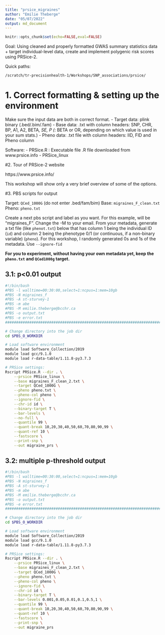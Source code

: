 ```yaml
---
title: "prsice_migraines"
author: "Emilie Theberge"
date: "05/07/2022"
output: md_document
---
```


```r
knitr::opts_chunk$set(echo=FALSE,eval=FALSE)
```


Goal: Using cleaned and properly formatted GWAS summary statistics data + target individual-level data, create and implement polygenic risk scores using PRSice-2.

Quick paths:

```bash
/scratch/tr-precisionhealth-1/Workshops/SNP_associations/prsice/
```

# 1. Correct formatting & setting up the environment

Make sure the input data are both in correct format.
- Target data: plink binary (.bed/.bim/.fam)
- Base data: .txt with column headers: SNP, CHR, BP, A1, A2, BETA*, SE, P
(*: BETA or OR, depending on which value is used in your sum stats.)
- Pheno data: .txt file with column headers: IID, FID and Pheno column

Software:
- PRSice.R : Executable file .R file downloaded from www.prsice.info
- PRSice_linux

#2. Tour of PRSice-2 website

https://www.prsice.info/

This workshop will show only a very brief overview of some of the options. 

#3. PBS scripts for output

Target: `QCed_1000G` (do not enter .bed/fam/bim)
Base: `migraines_F_clean.txt`
Pheno: `pheno.txt`

Create a next pbs script and label as you want. For this example, will be "migraines_F".  Change the -M to your email. 
From your metadata, generate a txt file (like `phenot.txt`) below that has column 1 being the individual ID (`id`) and column 2 being the phenotype 0/1 (or continuous, if a non-binary variable) (`pheno`). For this workshop, I randomly generated 0s and 1s of the metadata. Use `--ignore-fid` 

**For you to experiment, without having your own metadata yet, keep the `pheno.txt` and `QCed1000g` target.**

## 3.1: p<0.01 output

```bash
#!/bin/bash
#PBS -l walltime=00:30:00,select=1:ncpus=1:mem=10gb
#PBS -N migraines_f
#PBS -A st-sturvey-1
#PBS -m abe
#PBS -M emilie.theberge@bcchr.ca
#PBS -o output.txt
#PBS -e error.txt
################################################################################

# Change directory into the job dir
cd $PBS_O_WORKDIR

# Load software environment
module load Software_Collection/2019
module load gcc/9.1.0
module load r-data-table/1.11.8-py3.7.3

# PRSice settings:
Rscript PRSice.R --dir . \
    --prsice PRSice_linux \
    --base migraines_F_clean_2.txt \
    --target QCed_1000G \
    --pheno pheno.txt \
    --pheno-col pheno \
    --ignore-fid \
    --chr-id id \
    --binary-target T \
    --bar-levels \
    --no-full \
    --quantile 99 \
    --quant-break 10,20,30,40,50,60,70,80,90,99 \
    --quant-ref 10 \
    --fastscore \
    --print-snp \
    --out migraine_prs \
```

## 3.2: multiple p-threshold output

```bash
#!/bin/bash
#PBS -l walltime=00:30:00,select=1:ncpus=1:mem=10gb
#PBS -N migraines_f
#PBS -A st-sturvey-1
#PBS -m abe
#PBS -M emilie.theberge@bcchr.ca
#PBS -o output.txt
#PBS -e error.txt
################################################################################

# Change directory into the job dir
cd $PBS_O_WORKDIR

# Load software environment
module load Software_Collection/2019
module load gcc/9.1.0
module load r-data-table/1.11.8-py3.7.3

# PRSice settings:
Rscript PRSice.R --dir . \
    --prsice PRSice_linux \
    --base migraines_F_clean_2.txt \
    --target QCed_1000G \
    --pheno pheno.txt \
    --pheno-col pheno \
    --ignore-fid \
    --chr-id id \
    --binary-target T \
    --bar-levels 0.001,0.05,0.01,0.1,0.5,1 \
    --quantile 99 \
    --quant-break 10,20,30,40,50,60,70,80,90,99 \
    --quant-ref 10 \
    --fastscore \
    --print-snp \
    --out migraine_prs 
```

